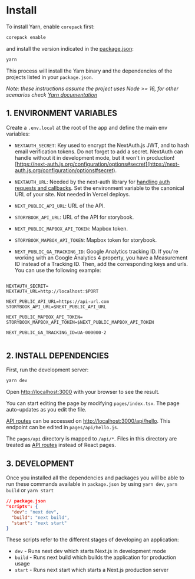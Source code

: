 
<Meta title="Docs/Install" />

# Install

To install Yarn, enable `corepack` first:

```bash
corepack enable
```

and install the version indicated in the [package.json](https://github.com/Vizzuality/front-end-scaffold/blob/b1640d4743f5299701e7b8c22bcc332726ec57b4/package.json#L116):

```bash
yarn
```

This process will install the Yarn binary and the dependencies of the projects listed in your `package.json`.

*Note: these instructions assume the project uses Node >= 16, for other scenarios check [Yarn documentation](https://yarnpkg.com/getting-started/install)*

## 1. ENVIRONMENT VARIABLES

Create a `.env.local` at the root of the app and define the main env variables:

- `NEXTAUTH_SECRET`: Key used to encrypt the NextAuth.js JWT, and to hash email verification tokens. Do not forget to add a secret. NextAuth can handle without it in development mode,  but it won't in production! [https://next-auth.js.org/configuration/options#secret](https://next-auth.js.org/configuration/options#secret).

- `NEXTAUTH_URL`: Needed by the next-auth library for [handling auth requests and callbacks](https://next-auth.js.org/configuration/options#nextauth_url). Set the environment variable to the canonical URL of your site. Not needed in Vercel deploys.

- `NEXT_PUBLIC_API_URL`: URL of the API.

- `STORYBOOK_API_URL`: URL of the API for storybook.

- `NEXT_PUBLIC_MAPBOX_API_TOKEN`: Mapbox token.

- `STORYBOOK_MAPBOX_API_TOKEN`: Mapbox token for storybook.

- `NEXT_PUBLIC_GA_TRACKING_ID`: Google Analytics tracking ID. If you're working with an Google Analytics 4 property, you have a Measurement ID instead of a Tracking ID.
Then, add the corresponding keys and urls. You can use the following example:

```

NEXTAUTH_SECRET=
NEXTAUTH_URL=http://localhost:$PORT

NEXT_PUBLIC_API_URL=https://api-url.com
STORYBOOK_API_URL=$NEXT_PUBLIC_API_URL

NEXT_PUBLIC_MAPBOX_API_TOKEN=
STORYBOOK_MAPBOX_API_TOKEN=$NEXT_PUBLIC_MAPBOX_API_TOKEN

NEXT_PUBLIC_GA_TRACKING_ID=UA-000000-2


```

## 2. INSTALL DEPENDENCIES

First, run the development server:

```bash
yarn dev
```

Open [http://localhost:3000](http://localhost:3000) with your browser to see the result.

You can start editing the page by modifying `pages/index.tsx`. The page auto-updates as you edit the file.

[API routes](https://nextjs.org/docs/api-routes/introduction) can be accessed on [http://localhost:3000/api/hello](http://localhost:3000/api/hello). This endpoint can be edited in `pages/api/hello.js`.

The `pages/api` directory is mapped to `/api/*`. Files in this directory are treated as [API routes](https://nextjs.org/docs/api-routes/introduction) instead of React pages.

## 3. DEVELOPMENT

Once you installed all the dependencies and packages you will be able to run these commands available in `package.json` by using `yarn dev`, `yarn build` or `yarn start`

```json
// package.json
"scripts": {
  "dev": "next dev",
  "build": "next build",
  "start": "next start"
}
```

These scripts refer to the different stages of developing an application:

- `dev` - Runs next dev which starts Next.js in development mode
- `build` - Runs next build which builds the application for production usage
- `start` - Runs next start which starts a Next.js production server
